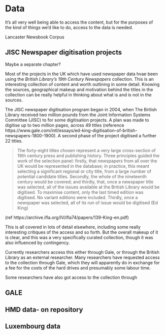 # Data

It's all very well being able to access the content, but for the purposes of the kind of things we'd like to do, access to the data is needed. 

Lancaster Newsbook Corpus

## JISC Newspaper digitisation projects
Maybe a separate chapter?

Most of the projects in the UK which have used newspaper data hvae been using the _British Library’s 19th Century Newspapers_ collection. This is an interesting collection of content and worth outlining in some detail. Knowing the sources, geographical makeup and motivation behind the titles in the collection can be really helpful in thinking about what is and is not in the sources. 

The JISC newspaper digitisation program began in 2004, when The British Library received two million pounds from the Joint Information Systems Committee (JISC) to for some digitisation projects. A plan was made to digitise up to two million pages, across 49 titles (reference https://www.gale.com/intl/essays/ed-king-digitisation-of-british-newspapers-1800-1900). A second phase of the project digitised a further 22 titles. 

>The forty-eight titles chosen represent a very large cross-section of 19th century press and
publishing history. Three principles guided the work of the selection panel: firstly, that
newspapers from all over the UK would be represented in the database; in practice, this
meant selecting a significant regional or city title, from a large number of potential
candidate titles. Secondly, the whole of the nineteenth century would be covered; and
thirdly, that, once a newspaper title was selected, all of the issues available at the British
Library would be digitised. To maximise content, only the last timed edition was
digitised. No variant editions were included. Thirdly, once a newspaper was selected, all
of its run of issue would be digitised (Ed King)

(ref https://archive.ifla.org/IV/ifla74/papers/139-King-en.pdf)

This is all covered in lots of detail elsewhere, including some really interesting critiques of the access and so forth. But the overall makeup of it is clear, and this was a very specifically curated collection, though it was also influenced by contingency. 

Currently researchers access this either through Gale, or through the British Library as an external researcher. Many researchers have requested access to the collection through Gale, which they will apparently do in exchange for a fee for the costs of the hard drives and presumably some labour time. 

Some researchers have also got access to the collection through 

## GALE

## HMD data- on repository

## Luxembourg data


